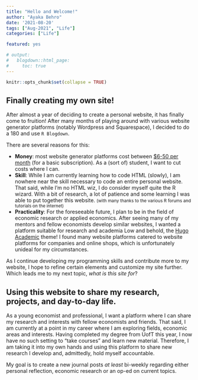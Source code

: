 ```yaml
---
title: "Hello and Welcome!"
author: "Ayaka Behro"
date: '2021-08-20'
tags: ["Aug-2021", "Life"]
categories: ["Life"]

featured: yes

# output:
#   blogdown::html_page:
#     toc: true
---
```


```r
knitr::opts_chunk$set(collapse = TRUE)
```

## Finally creating my own site!

After almost a year of deciding to create a personal website, it has finally come to fruition! After many months of playing around with various website generator platforms (notably Wordpress and Squarespace), I decided to do a 180 and use `R Blogdown`.   

There are several reasons for this: 

  * **Money**: most website generator platforms cost between [$6-50 per month](https://www.websitebuilderexpert.com/building-websites/how-much-should-a-website-cost/){target="_blank"} (for a basic subscription). As a (sort of) student, I want to cut costs where I can. 
  * **Skill**: While I am currently learning how to code HTML (slowly), I am nowhere near the skill necessary to code an entire personal website. That said, while I'm no HTML wiz, I do consider myself quite the R wizard. With a bit of research, a lot of patience and some learning I was able to put together this website. <small> (with many thanks to the various R forums and tutorials on the internet) </small>
  * **Practicality**: For the foreseeable future, I plan to be in the field of economic research or applied economics. After seeing many of my mentors and fellow economists develop similar websites, I wanted a platform suitable for research and academia Low and behold, the [Hugo Academic](https://wowchemy.com/){target="_blank"} theme! I found many website platforms catered to website platforms for companies and online shops, which is unfortunately unideal for my circumstances. 

As I continue developing my programming skills and contribute more to my website, I hope to refine certain elements and customize my site further. Which leads me to my next topic, *what is this site for*?

## Using this website to share my research, projects, and day-to-day life.

As a young economist and professional, I want a platform where I can share my research and interests with fellow economists and friends. That said, I am currently at a point in my career where I am exploring fields, economic areas and interests. Having completed my degree from UofT this year, I now have no such setting to "take courses" and learn new material. Therefore, I am taking it into my own hands and using this platform to share new research I develop and, admittedly, hold myself accountable. 

My goal is to create a new journal posts *at least* bi-weekly regarding either personal reflection, economic research or an op-ed on current topics. 